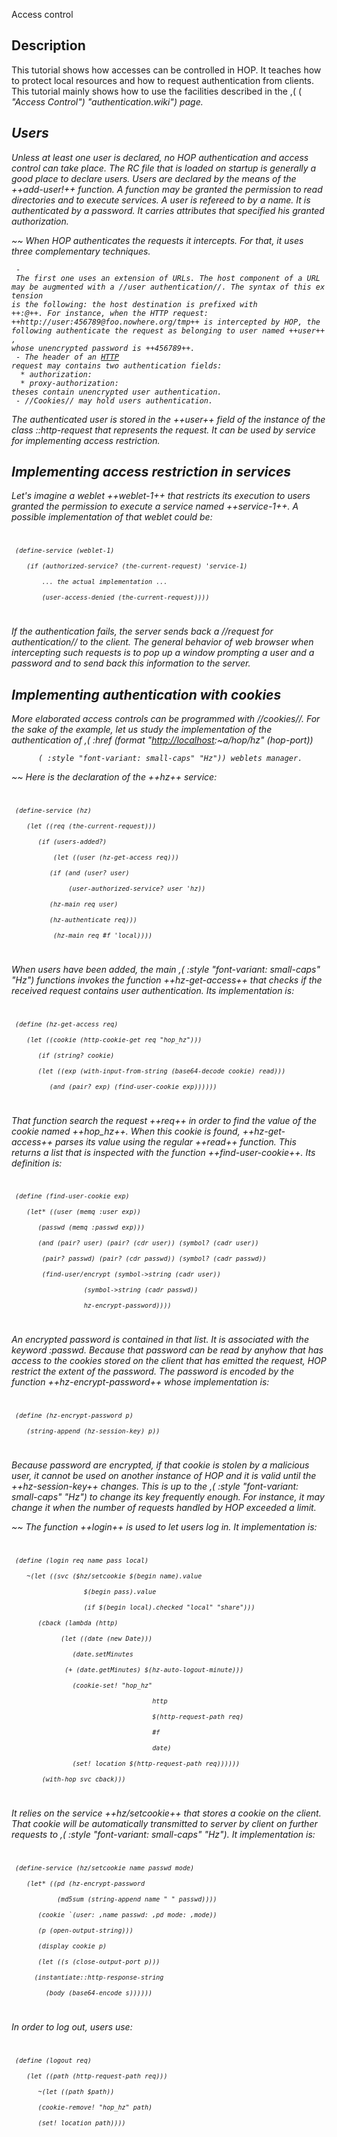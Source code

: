 <doc> Access control

== Description ==

This tutorial shows how accesses can be controlled in HOP. It teaches
how to protect local resources and how to request authentication from
clients. This tutorial mainly shows how to use the facilities
described in the ,(<APIREF> (<I> "Access Control") "authentication.wiki")
page.

== Users ==

Unless at least one user is declared, no HOP authentication and access
control can take place. The RC file that is loaded on startup is
generally a good place to declare users. Users are declared
by the means of the ++add-user!++ function. A function may be granted the
permission to read directories and to execute services. A user is refereed to
by a name. It is authenticated by a password. It carries attributes that
specified his granted authorization. 

~~ When HOP authenticates the requests it intercepts. For that,
it uses three complementary techniques.
  - The first one uses an extension of URLs. The host component of a URL 
 may be augmented with a //user authentication//. The syntax of this extension
 is the following: the host destination is prefixed with 
 ++<name>:<password>@++. For instance, when the HTTP request:
 ++http://user:456789@foo.nowhere.org/tmp++ is intercepted by HOP, the
 following authenticate the request as belonging to user named ++user++,
 whose unencrypted password is ++456789++.
  - The header of an [[http://www.w3.org/Protocols/rfc2616/rfc2616.html|HTTP]]
 request may contains two authentication fields:
   * authorization:
   * proxy-authorization:
 theses contain unencrypted user authentication.
  - //Cookies// may hold users authentication.


The authenticated user is stored in the ++user++ field of the instance
of the class ::http-request that represents the request. It can be
used by service for implementing access restriction.

== Implementing access restriction in services ==

Let's imagine a weblet ++weblet-1++ that restricts its execution to
users granted the permission to execute a service named
++service-1++. A possible implementation of that weblet could be:

<code>
  (define-service (weblet-1)
     (if (authorized-service? (the-current-request) 'service-1)
         ... the actual implementation ...
         (user-access-denied (the-current-request))))
</code>

If the authentication fails, the server sends back a //request for 
authentication// to the client. The general behavior of web browser
when intercepting such requests is to pop up a window prompting a user
and a password and to send back this information to the server.

== Implementing authentication with cookies ==

More elaborated access controls can be programmed with //cookies//. For the
sake of the example, let us study the implementation of the authentication of 
,(<A> :href (format "http://localhost:~a/hop/hz" (hop-port))
       (<SPAN> :style "font-variant: small-caps" "Hz")) weblets manager.

~~ Here is the declaration of the ++hz++ service:

<code>
  (define-service (hz)
     (let ((req (the-current-request)))
        (if (users-added?)
            (let ((user (hz-get-access req)))
	       (if (and (user? user)
		        (user-authorized-service? user 'hz))
		   (hz-main req user)
		   (hz-authenticate req)))
            (hz-main req #f 'local))))
</code>

When users have been added, the main 
,(<SPAN> :style "font-variant: small-caps" "Hz") functions invokes the
function ++hz-get-access++ that checks if the received request contains
user authentication. Its implementation is:

<code>
  (define (hz-get-access req)
     (let ((cookie (http-cookie-get req "hop_hz")))
        (if (string? cookie)
	    (let ((exp (with-input-from-string (base64-decode cookie) read)))
	       (and (pair? exp) (find-user-cookie exp))))))
</code>

That function search the request ++req++ in order to find the value
of the cookie named ++hop_hz++. When this cookie is found, ++hz-get-access++
parses its value using the regular ++read++ function. This returns a list
that is inspected with the function ++find-user-cookie++. Its definition is:

<code>
  (define (find-user-cookie exp)
     (let* ((user (memq :user exp))
	    (passwd (memq :passwd exp)))
        (and (pair? user) (pair? (cdr user)) (symbol? (cadr user))
	     (pair? passwd) (pair? (cdr passwd)) (symbol? (cadr passwd))
	     (find-user/encrypt (symbol->string (cadr user))
		  	        (symbol->string (cadr passwd))
			        hz-encrypt-password))))
</code>

An encrypted password is contained in that list. It is associated with
the keyword :passwd. Because that password can be read by anyhow that
has access to the cookies stored on the client that has emitted the request,
HOP restrict the extent of the password. The password is encoded
by the function ++hz-encrypt-password++ whose implementation is:

<code>
  (define (hz-encrypt-password p)
     (string-append (hz-session-key) p))
</code>

Because password are encrypted, if that cookie is stolen by a malicious user,
it cannot be used on another instance of HOP and it is valid until the
++hz-session-key++ changes. This is up to the 
,(<SPAN> :style "font-variant: small-caps" "Hz") to change its key 
frequently enough. For instance, it may change it when the number
of requests handled by HOP exceeded a limit.

~~ The function ++login++ is used to let users log in. It
implementation is:

<code>
  (define (login req name pass local)
     ~(let ((svc ($hz/setcookie $(begin name).value
	  		        $(begin pass).value
			        (if $(begin local).checked "local" "share")))
	    (cback (lambda (http)
		      (let ((date (new Date)))
		         (date.setMinutes
			   (+ (date.getMinutes) $(hz-auto-logout-minute)))
		         (cookie-set! "hop_hz"
                                      http
                                      $(http-request-path req)
                                      #f
                                      date)
		         (set! location $(http-request-path req))))))
         (with-hop svc cback)))
</code>

It relies on the service ++hz/setcookie++ that stores a cookie on the client.
That cookie will be automatically transmitted to server by client on further
requests to ,(<SPAN> :style "font-variant: small-caps" "Hz"). It implementation
is:

<code>
  (define-service (hz/setcookie name passwd mode)
     (let* ((pd (hz-encrypt-password
	         (md5sum (string-append name " " passwd))))
	    (cookie `(user: ,name passwd: ,pd mode: ,mode))
	    (p (open-output-string)))
        (display cookie p)
        (let ((s (close-output-port p)))
	   (instantiate::http-response-string
	      (body (base64-encode s))))))
</code>

In order to log out, users use:

<code>
  (define (logout req)
     (let ((path (http-request-path req)))
        ~(let ((path $path))
	    (cookie-remove! "hop_hz" path)
	    (set! location path))))
</code>

</doc>
